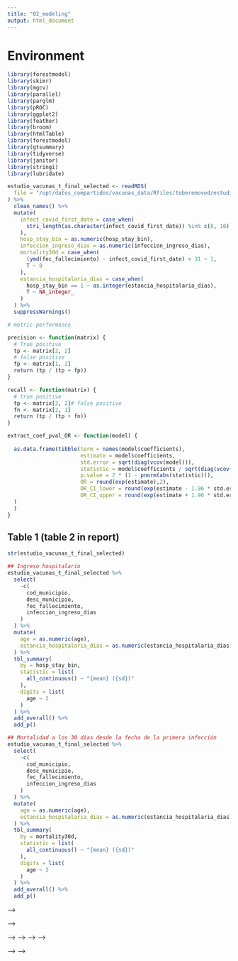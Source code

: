 ```yaml
---
title: "02_modeling"
output: html_document
---
```


# Environment

```r
library(forestmodel)
library(skimr)
library(mgcv)
library(parallel)
library(parglm)
library(pROC)
library(ggplot2)
library(feather)
library(broom)
library(htmlTable)
library(forestmodel)
library(gtsummary)
library(tidyverse)
library(janitor)
library(stringi)
library(lubridate)

estudio_vacunas_t_final_selected <- readRDS(
  file = "/opt/datos_compartidos/vacunas_data/Rfiles/toberemoved/estudio_vacunas_t_final_selected_v13feb.rds"
) %>%
  clean_names() %>% 
  mutate(
    infect_covid_first_date = case_when(
      stri_length(as.character(infect_covid_first_date)) %in% c(8, 10) ~ infect_covid_first_date
    ),
    hosp_stay_bin = as.numeric(hosp_stay_bin),
    infeccion_ingreso_dias = as.numeric(infeccion_ingreso_dias),
    mortality30d = case_when(
      (ymd(fec_fallecimiento) - infect_covid_first_date) < 31 ~ 1,
      T ~ 0
    ),
    estancia_hospitalaria_dias = case_when(
      hosp_stay_bin == 1 ~ as.integer(estancia_hospitalaria_dias),
      T ~ NA_integer_
    )
  ) %>% 
  suppressWarnings()

# metric performance

precision <- function(matrix) {
  # True positive
  tp <- matrix[2, 2]
  # false positive
  fp <- matrix[1, 2]
  return (tp / (tp + fp))
}

recall <- function(matrix) {
  # true positive
  tp <- matrix[2, 2]# false positive
  fn <- matrix[2, 1]
  return (tp / (tp + fn))
}

extract_coef_pval_OR <- function(model) {
  
  as.data.frame(tibble(term = names(model$coefficients),
                       estimate = model$coefficients,
                       std.error = sqrt(diag(vcov(model))),
                       statistic = model$coefficients / sqrt(diag(vcov(model))),
                       p.value = 2 * (1 - pnorm(abs(statistic))),
                       OR = round(exp(estimate),2),
                       OR_CI_lower = round(exp(estimate - 1.96 * std.error),2),
                       OR_CI_upper = round(exp(estimate + 1.96 * std.error),2)
  )
  )
} 
```

## Table 1 (table 2 in report)

```r
str(estudio_vacunas_t_final_selected)

## Ingreso hospitalario
estudio_vacunas_t_final_selected %>%
  select(
    -c(
      cod_municipio,
      desc_municipio,
      fec_fallecimiento,
      infeccion_ingreso_dias
    )
  ) %>%
  mutate(
    age = as.numeric(age),
    estancia_hospitalaria_dias = as.numeric(estancia_hospitalaria_dias)
  ) %>%
  tbl_summary(
    by = hosp_stay_bin,
    statistic = list(
      all_continuous() ~ "{mean} ({sd})"
    ),
    digits = list(
      age ~ 2
    )
  ) %>% 
  add_overall() %>% 
  add_p()

## Mortalidad a los 30 días desde la fecha de la primera infección
estudio_vacunas_t_final_selected %>%
  select(
    -c(
      cod_municipio,
      desc_municipio,
      fec_fallecimiento,
      infeccion_ingreso_dias
    )
  ) %>%
  mutate(
    age = as.numeric(age),
    estancia_hospitalaria_dias = as.numeric(estancia_hospitalaria_dias)
  ) %>%
  tbl_summary(
    by = mortality30d,
    statistic = list(
      all_continuous() ~ "{mean} ({sd})"
    ),
    digits = list(
      age ~ 2
    )
  ) %>%
  add_overall() %>%
  add_p()
```


<!-- <!-- # logreg hosp_stay_bin --> -->

<!-- ## Fitting the model -->

<!-- ```{r} -->
<!-- print('glm') -->
<!-- print(Sys.time()) -->
<!-- logreg_hosp_stay_bin <- glm( -->
<!--   hosp_stay_bin ~ age_num + desc_sexo + asma + cardiopatia_isquemica + cirrosis_hepatica + diabetes + epoc + hepatopatia_cronica_excepto_cirrosis + hipertension + insuficiencia_cardiaca + insuficiencia_renal_cronica + vih + cancer_hematologico + cancer_organo_solido + pautas_covid + infecc_covid_num, -->
<!--   data =  estudio_vacunas_t_final_selected, -->
<!--   family=binomial()) -->
<!-- print(Sys.time()) -->
<!-- ``` -->

<!-- ## Summary of the model -->
<!-- ```{r} -->
<!-- summary(logreg_hosp_stay_bin) -->
<!-- ``` -->


<!-- ## Odds ratio -->

<!-- ```{r fig.height=16, fig.width=10} -->
<!-- coef_pval_df_hosp_stay_bin <- extract_coef_pval_OR(logreg_hosp_stay_bin) -->
<!-- write.csv(coef_pval_df_hosp_stay_bin,'/opt/datos_compartidos/vacunas_data/tablas/coef_pval_df_hosp_stay_bin.csv',col.names = F) -->
<!-- htmlTable(coef_pval_df_hosp_stay_bin[,c("term","OR","OR_CI_lower","OR_CI_upper")]) -->
<!-- ``` -->

<!-- ## Forest Plot -->

<!-- ```{r} -->
<!-- ggplot(coef_pval_df_hosp_stay_bin, aes(x=term, y=OR, ymin=OR_CI_lower, ymax=OR_CI_upper)) + -->
<!--   geom_pointrange(alpha=0.7, shape=15) + -->
<!--   geom_vline(xintercept=1) + -->
<!--   scale_y_log10(limits=c(0.1, 4)) + -->
<!--   coord_flip() + -->
<!--   labs(y="Odds Ratio", x=NULL)+ -->
<!--   ggtitle('Admisión Hospitalaria')+ -->
<!--   theme_minimal() -->

<!-- # Save the plot as a PNG file -->
<!-- ggsave("/opt/datos_compartidos/vacunas_data/figuras/coef_pval_df_hosp_stay_bin_v23feb.png", width = 6, height = 4, dpi = 300) -->
<!-- ``` -->


<!-- ## Model Performance -->

<!-- ```{r eval=FALSE, include=FALSE} -->
<!-- y_test <- estudio_vacunas_final_selected$hosp_stay_bin -->

<!-- predict <- predict(logreg_hosp_stay_bin, estudio_vacunas_final_selected, type = 'response') -->
<!-- # confusion matrix -->
<!-- table_mat <- table(y_test, predict > 0.85) -->
<!-- table_mat -->

<!-- accuracy <- sum(diag(table_mat)) / sum(table_mat) -->
<!-- accuracy -->

<!-- prec <- precision(table_mat) -->
<!-- prec -->

<!-- rec <- recall(table_mat) -->
<!-- rec -->

<!-- f1 <- 2 * ((prec * rec) / (prec + rec)) -->
<!-- f1 -->

<!-- #AUTOC plot -->

<!-- predicted_bin<-as.numeric(c(predict > 0.1)) -->
<!-- rocobj <- roc(y_test, predicted_bin) -->

<!-- auc <- round(auc(y_test, predicted_bin),2) -->

<!-- #create ROC plot -->
<!-- ggroc(rocobj, colour = 'steelblue', size = 2) + -->
<!--   ggtitle(paste0('ROC Curve ', '(AUC = ', auc, ')')) -->

<!-- metrics<-round(as.data.frame(rbind(accuracy,auc)),2) -->
<!-- metrics$metric<-rownames(metrics) -->
<!-- metrics$metric<-toupper(metrics$metric) -->

<!-- names(metrics)<-c('Value', 'Metric') -->

<!-- ggplot(data=metrics, aes(x=Metric, y=Value)) + -->
<!--   geom_bar(stat="identity", fill="steelblue")+ -->
<!--   geom_text(aes(label=Value), vjust=1.6, color="white", size=3.5)+ -->
<!--   theme_minimal() -->
<!-- ``` -->

<!-- # logreg_icu_stay_bin -->

<!-- ## Fitting the model -->

<!-- ```{r} -->
<!-- print('glm') -->
<!-- print(Sys.time()) -->
<!-- logreg_icu_stay_bin <- glm( -->
<!--   icu_stay_bin ~ age_num + desc_sexo + asma + cardiopatia_isquemica + cirrosis_hepatica + diabetes + epoc + hepatopatia_cronica_excepto_cirrosis + hipertension + insuficiencia_cardiaca + insuficiencia_renal_cronica + vih + cancer_hematologico + cancer_organo_solido + pautas_covid + infecc_covid_num, -->
<!--   data =  estudio_vacunas_t_final_selected, -->
<!--   family=binomial() ) -->
<!-- print(Sys.time()) -->
<!-- ``` -->
<!-- ## Odds ratio -->

<!-- ```{r fig.height=16, fig.width=10} -->
<!-- coef_pval_df_logreg_icu_stay_bin <- extract_coef_pval_OR(logreg_icu_stay_bin) -->
<!-- write.csv(coef_pval_df_logreg_icu_stay_bin,'/opt/datos_compartidos/vacunas_data/tablas/coef_pval_df_logreg_icu_stay_bin.csv',col.names = F) -->
<!-- htmlTable(coef_pval_df_logreg_icu_stay_bin[,c("term","OR","OR_CI_lower","OR_CI_upper")]) -->
<!-- ``` -->

<!-- ## Forest Plot -->

<!-- ```{r} -->
<!-- ggplot(coef_pval_df_logreg_icu_stay_bin, aes(x=term, y=OR, ymin=OR_CI_lower, ymax=OR_CI_upper)) + -->
<!--   geom_pointrange(alpha=0.7, shape=15) + -->
<!--   geom_vline(xintercept=1) + -->
<!--   scale_y_log10(limits=c(0.1, 4)) + -->
<!--   coord_flip() + -->
<!--   labs(y="Odds Ratio", x=NULL)+ -->
<!--   ggtitle('Admisión UCI')+ -->
<!--   theme_minimal() -->

<!-- # Save the plot as a PNG file -->
<!-- ggsave("/opt/datos_compartidos/vacunas_data/figuras/coef_pval_df_logreg_icu_stay_bin.png", width = 6, height = 4, dpi = 300) -->
<!-- ``` -->

<!-- ## Model Performance -->

<!-- ```{r eval=FALSE, include=FALSE} -->
<!-- y_test<-estudio_vacunas_final_selected$icu_stay_bin -->

<!-- predict <- predict(logreg_icu_stay_bin, estudio_vacunas_final_selected, type = 'response') -->
<!-- # confusion matrix -->
<!-- table_mat <- table(y_test, predict > 0.1) -->
<!-- table_mat -->

<!-- accuracy <- sum(diag(table_mat)) / sum(table_mat) -->
<!-- accuracy -->

<!-- prec <- precision(table_mat) -->
<!-- prec -->

<!-- rec <- recall(table_mat) -->
<!-- rec -->

<!-- f1 <- 2 * ((prec * rec) / (prec + rec)) -->
<!-- f1 -->

<!-- #AUTOC plot -->

<!-- predicted_bin<-as.numeric(c(predict > 0.3)) -->
<!-- rocobj <- roc(y_test, predicted_bin) -->

<!-- auc <- round(auc(y_test, predicted_bin),2) -->

<!-- #create ROC plot -->
<!-- ggroc(rocobj, colour = 'steelblue', size = 2) + -->
<!--   ggtitle(paste0('ROC Curve ', '(AUC = ', auc, ')')) -->

<!-- metrics<-round(as.data.frame(rbind(accuracy,auc)),2) -->
<!-- metrics$metric<-rownames(metrics) -->
<!-- metrics$metric<-toupper(metrics$metric) -->

<!-- names(metrics)<-c('Value', 'Metric') -->

<!-- ggplot(data=metrics, aes(x=Metric, y=Value)) + -->
<!--   geom_bar(stat="identity", fill="steelblue")+ -->
<!--   geom_text(aes(label=Value), vjust=1.6, color="white", size=3.5)+ -->
<!--   theme_minimal() -->
<!-- ``` -->

<!-- # logreg_mortality -->

<!-- ## Fitting the model -->

<!-- ```{r} -->
<!-- print('glm') -->
<!-- print(Sys.time()) -->
<!-- logreg_mortality <- glm( -->
<!--   mortality ~ age_num + desc_sexo + asma + cardiopatia_isquemica + cirrosis_hepatica + diabetes + epoc + hepatopatia_cronica_excepto_cirrosis + hipertension + insuficiencia_cardiaca + insuficiencia_renal_cronica + vih + cancer_hematologico + cancer_organo_solido + pautas_covid + infecc_covid_num, -->
<!--   data =  estudio_vacunas_t_final_selected, -->
<!--   family=binomial()) -->
<!-- print(Sys.time()) -->
<!-- ``` -->
<!-- ## Odds ratio -->

<!-- ```{r fig.height=16, fig.width=10} -->
<!-- coef_pval_df_logreg_mortality <- extract_coef_pval_OR(logreg_mortality) -->
<!-- write.csv(coef_pval_df_logreg_mortality,'/opt/datos_compartidos/vacunas_data/tablas/coef_pval_df_logreg_mortality.csv',col.names = F) -->
<!-- htmlTable(coef_pval_df_logreg_mortality[,c("term","OR","OR_CI_lower","OR_CI_upper")]) -->
<!-- ``` -->

<!-- ## Forest Plot -->

<!-- ```{r} -->
<!-- ggplot(coef_pval_df_logreg_mortality, aes(x=term, y=OR, ymin=OR_CI_lower, ymax=OR_CI_upper)) + -->
<!--   geom_pointrange(alpha=0.7, shape=15) + -->
<!--   geom_vline(xintercept=1) + -->
<!--   scale_y_log10(limits=c(0.1, 4)) + -->
<!--   coord_flip() + -->
<!--   labs(y="Odds Ratio", x=NULL)+ -->
<!--   ggtitle('Mortalidad')+ -->
<!--   theme_minimal() -->

<!-- # Save the plot as a PNG file -->
<!-- ggsave("/opt/datos_compartidos/vacunas_data/figuras/coef_pval_df_logreg_mortality.png", width = 6, height = 4, dpi = 300) -->
<!-- ``` -->

<!-- ## Model Performance -->

<!-- ```{r eval=FALSE, include=FALSE} -->

<!-- y_test<-estudio_vacunas_final_selected$icu_stay_bin -->

<!-- predict <- predict(logreg_mortality, estudio_vacunas_final_selected, type = 'response') -->

<!-- # confusion matrix -->
<!-- table_mat <- table(y_test, predict > 0.1) -->
<!-- table_mat -->

<!-- accuracy <- sum(diag(table_mat)) / sum(table_mat) -->
<!-- accuracy -->

<!-- prec <- precision(table_mat) -->
<!-- prec -->

<!-- rec <- recall(table_mat) -->
<!-- rec -->

<!-- f1 <- 2 * ((prec * rec) / (prec + rec)) -->
<!-- f1 -->

<!-- #AUTOC plot -->

<!-- predicted_bin<-as.numeric(c(predict > 0.3)) -->
<!-- rocobj <- roc(y_test, predicted_bin) -->

<!-- auc <- round(auc(y_test, predicted_bin),2) -->

<!-- #create ROC plot -->
<!-- ggroc(rocobj, colour = 'steelblue', size = 2) + -->
<!--   ggtitle(paste0('ROC Curve ', '(AUC = ', auc, ')')) -->

<!-- metrics<-round(as.data.frame(rbind(accuracy,auc)),2) -->
<!-- metrics$metric<-rownames(metrics) -->
<!-- metrics$metric<-toupper(metrics$metric) -->

<!-- names(metrics)<-c('Value', 'Metric') -->

<!-- ggplot(data=metrics, aes(x=Metric, y=Value)) + -->
<!--   geom_bar(stat="identity", fill="steelblue")+ -->
<!--   geom_text(aes(label=Value), vjust=1.6, color="white", size=3.5)+ -->
<!--   theme_minimal() -->
<!-- ``` -->


<!-- <!-- # survival model --> -->

<!-- <!-- ```{r} --> -->
<!-- <!-- #TODO evaluate efficiency --> -->
<!-- <!-- # event as numeric --> -->
<!-- <!-- estudio_vacunas_final_selected$estancia_hospitalaria<-as.numeric(estudio_vacunas_final_selected$estancia_hospitalaria) --> -->

<!-- <!-- res.cox <- coxph(Surv(estancia_hospitalaria_dias, estancia_hospitalaria) ~ DESC_SEXO + RESIDE_RESIDENCIA + GRUPO_7 + age + cancer + VIH + EPOC + ASMA + INSUF_CARDIACA + CARDIOPATÍA_ISQUÉMCIA + HEPATOPATIA_CRÓNICA + CIRROSIS + INSUF_RENAL_CRÓNICA + vac_groupB, data =  estudio_vacunas_final_selected) --> -->
<!-- <!-- ``` --> -->